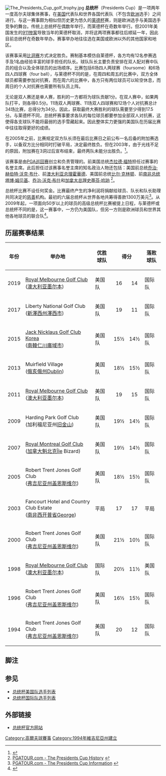{{NoteTA
|G1=People
|G2=Country
|1=zh-cn:霍华德;zh-hk:霍華德;
}}
[[File:The_Presidents_Cup_golf_trophy.jpg|thumb]]
'''总统杯'''（Presidents Cup）是一项两年一度高尔夫球集体赛事，在[[美国|美国]]代表队和世界各国代表队（不包含[[欧洲|欧洲]]选手）之间进行。与这一赛事颇为相似但历史更为悠久的[[莱德杯|莱德杯]]赛，则是欧洲选手与美国选手竞争的舞台。传统上总统杯在偶数年举行，而莱德杯在奇数年举行。但2001年美国发生的[[911惨案|911惨案]]导致当年的莱德杯取消，并将这两项赛事都往后顺延一年，因此目前总统杯在奇数年举办。赛事举办地往往选在美国或欧洲以外的其他国家和地区。

该赛事采用[[比洞赛|比洞赛]]方式决定胜负。赛制基本模仿自莱德杯，各方均有12名参赛选手及1名由经验丰富的球手担任的队长。球队队长主要负责安排在双人配对赛中队员的组合以及全体球员的出场顺序。比赛包括6场四人两球赛（foursome）和6场四人四球赛（four ball），与莱德杯不同的是，在周四和周五的比赛中，双方全体球员都需要参加对抗赛，而在周六的比赛中，各方只有两位球员可以轮空休息，而周日的个人对抗赛也需要所有队员上阵。

无论是双人赛还是单人赛，胜利的一方都将为球队贡献1分。在双人赛中，如果两队打平，则各得0.5分。11场双人两球赛、11场双人四球赛和12场个人对抗赛总计34场比赛，总得分为34分。因此，获取最终大赛胜利的球队需要至少得到17.5分。与莱德杯不同，总统杯赛事要求各队的每位球员都要参加全部双人对抗赛，这使得各支球队不能将最弱的选手雪藏起来。因此整体实力更强的美国队在历届比赛中往往取得更好的成绩。

在2005年之前，比赛规定双方队长须在最后比赛日之前公布一名后备的附加赛选手，以备双方比分相同时打破平局，决定最终胜负。但在2003年，由于光线不足的原因，附加赛在3洞过后宣布结束，最终两队未能分出胜负。<ref>{{cite web|url=https://usatoday30.usatoday.com/sports/golf/2003-11-23-presidents-cup-day4_x.htm|title=USATODAY.com - Els-Woods playoff unable to settle Presidents Cup|website=usatoday30.usatoday.com|access-date=2021-07-28|archive-date=2021-04-21|archive-url=https://web.archive.org/web/20210421155749/https://usatoday30.usatoday.com/sports/golf/2003-11-23-presidents-cup-day4_x.htm|dead-url=no}}</ref>。

该赛事是由[[PGA巡回赛|PGA巡回赛]]创立和负责管理的。前美国总统[[杰拉德·福特|杰拉德·福特]]担任过赛事的名誉主席。此后担任过该赛事名誉主席的知名政治人物还包括：美国前总统[[乔治·赫伯特·沃克·布什|乔治·赫伯特·沃克·布什]]、前[[澳大利亚总理|澳大利亚总理]][[約翰·霍華德|霍華德]]、美国前总统[[比尔·克林顿|比尔·克林顿]]、前[[南非总统|南非总统]][[塔博·姆贝基|塔博·姆贝基]]、[[乔治·沃克·布什|乔治·沃克·布什]]和[[加拿大总理|加拿大总理]][[史蒂芬·哈珀|史蒂芬·哈珀]] <ref>[http://www.pgatour.com/tournaments/presidentscup/history/ PGATOUR.com - The Presidents Cup History<!-- Bot generated title -->] {{webarchive|url=https://web.archive.org/web/20091015095839/http://www.pgatour.com/tournaments/presidentscup/history/ |date=2009-10-15 }}</ref>。

总统杯比赛不设任何奖金。比赛最终产生的净利润将捐献给球员、队长和队长助理共同决定的[[慈善|慈善]]机构。最初的六届总统杯从世界各地共筹得善款1300万美元<ref>[http://www.pgatour.com/tournaments/presidentscup/information/charity.html PGATOUR.com - The Presidents Cup Information<!-- Bot generated title -->] {{webarchive|url=https://web.archive.org/web/20091013135717/http://www.pgatour.com/tournaments/presidentscup/information/charity.html |date=2009-10-13 }}</ref>。从2009年起，一项面向50岁以上的球员的高级总统杯比赛被提上日程，与莱德杯或总统杯不同的是，这一赛事中，一方仍为美国队，但另一方则是欧洲球员和世界其他各地球员的联合队<ref>{{cite web|url=https://www.dailyrecord.co.uk/|title=Home|website=dailyrecord|access-date=2021-07-28|archive-date=2021-10-01|archive-url=https://web.archive.org/web/20211001192057/https://www.dailyrecord.co.uk/|dead-url=no}}</ref>。

==历届赛事结果==
{|class="wikitable" style="font-size:95%;"
!年份!!举办地!!优胜球队!!colspan="2"|得分!!落败球队!!双方队长
|-
|2019
|[[皇家墨爾本高爾夫俱樂部|Royal Melbourne Golf Club]]<br/>([[澳大利亚|澳大利亚]][[墨尔本|墨尔本]])
|美国队
|align="center"|16
|align="center"|14
|国际队
|{{flagicon|USA}} [[老虎活士|老虎活士]]<br/>{{flagicon|RSA}} [[厄尼·艾爾斯|厄尼·艾爾斯]]
|-
|2017
|Liberty National Golf Club<br>([[新澤西州|新澤西州]][[澤西市|澤西市]])
|美国队
|align="center"|19
|align="center"|11
|国际队
|{{flagicon|USA}} [[史蒂夫·斯特里克|史蒂夫·斯特里克]]<br/>{{flagicon|ZWE}} [[尼克·普萊斯|尼克·普萊斯]]
|-
|2015
|[[韓國傑克尼克勞斯高爾夫俱樂部|Jack Nicklaus Golf Club Korea]]<br>([[南韓|南韓]][[仁川廣域市|仁川廣域市]])
|美国队
|align="center"|15½
|align="center"|14½
|国际队
|{{flagicon|USA}} [[傑·哈斯|傑·哈斯]]<br/>{{flagicon|ZWE}} [[尼克·普萊斯|尼克·普萊斯]]
|-
|2013
|Muirfield Village<br/>([[俄亥俄州|俄亥俄州]]Dublin)
|美国队
|align="center"|18½
|align="center"|15½
|国际队
|{{flagicon|USA}} [[弗雷德·卡波斯|弗雷德·卡波斯]]<br/>{{flagicon|ZWE}} [[尼克·普萊斯|尼克·普萊斯]]
|-
|2011
|[[皇家墨爾本高爾夫俱樂部|Royal Melbourne Golf Club]]<br/>([[澳大利亚|澳大利亚]][[墨尔本|墨尔本]])
|美国队
|align="center"|19
|align="center"|15
|国际队
|{{flagicon|USA}} [[弗雷德·卡波斯|弗雷德·卡波斯]]<br/>{{flagicon|AUS}} [[格雷格·诺曼|格雷格·诺曼]]
|-
|2009<br />
|Harding Park Golf Club<br/>(加利福尼亚州[[旧金山|旧金山]])
|美国队
|align="center"|19½
|align="center"|14½
|国际队
|{{flagicon|USA}} [[弗雷德·卡波斯|弗雷德·卡波斯]]<br/>{{flagicon|AUS}} [[格雷格·诺曼|格雷格·诺曼]]
|-
|2007<br />
|[[皇家蒙特婁高爾夫俱樂部|Royal Montreal Golf Club]]<br/>([[加拿大|加拿大]][[魁北克|魁北克]]Île Bizard)
|美国队
|align="center"|19½
|align="center"|14½
|国际队
|{{flagicon|USA}} [[杰克·尼克劳斯|杰克·尼克劳斯]]<br/>{{flagicon|ZAF}} [[加里·普莱尔|加里·普莱尔]]
|-
|2005<br />
|Robert Trent Jones Golf Club<br/>([[弗吉尼亚州|弗吉尼亚州]][[盖恩斯维尔|盖恩斯维尔]])
|美国队
|align="center"|18½
|align="center"|15½
|国际队
|{{flagicon|USA}} [[杰克·尼克劳斯|杰克·尼克劳斯]]<br/>{{flagicon|ZAF}} [[加里·普莱尔|加里·普莱尔]]
|-
|2003<br />
|Fancourt Hotel and Country Club Estate<br/>([[南非|南非]][[西开普省|西开普省]]George)
|平局
|align="center"|17
|align="center"|17
|平局
|{{flagicon|USA}} [[杰克·尼克劳斯|杰克·尼克劳斯]]<br/>{{flagicon|ZAF}} [[加里·普莱尔|加里·普莱尔]]
|-
|2000<br />
|Robert Trent Jones Golf Club<br/>([[弗吉尼亚州|弗吉尼亚州]][[盖恩斯维尔|盖恩斯维尔]])
|美国队
|align="center"|21½
|align="center"|10½
|国际队
|{{flagicon|USA}} [[肯·文图里|肯·文图里]]<br/>{{flagicon|AUS}} [[彼特·汤姆森|彼特·汤姆森]]
|-
|1998<br />
|[[皇家墨爾本高爾夫俱樂部|Royal Melbourne Golf Club]]<br/>([[澳大利亚|澳大利亚]][[墨尔本|墨尔本]])
|国际队
|align="center"|20½
|align="center"|11½
|美国队
|{{flagicon|USA}} [[杰克·尼克劳斯|杰克·尼克劳斯]]<br/>{{flagicon|AUS}} [[彼特·汤姆森|彼特·汤姆森]]
|-
|1996<br />
|Robert Trent Jones Golf Club<br/>([[弗吉尼亚州|弗吉尼亚州]][[盖恩斯维尔|盖恩斯维尔]])
|美国队
|align="center"|16½
|align="center"|15½
|国际队
|{{flagicon|USA}} [[阿诺德·帕尔默|阿诺德·帕尔默]]<br/>{{flagicon|AUS}} [[彼特·汤姆森|彼特·汤姆森]]
|-
|1994<br />
|Robert Trent Jones Golf Club<br/>([[弗吉尼亚州|弗吉尼亚州]][[盖恩斯维尔|盖恩斯维尔]])
|美国队
|align="center"|20
|align="center"|12
|国际队
|{{flagicon|USA}} [[赫尔·欧文|赫尔·欧文]]<br/>{{flagicon|AUS}} [[大卫·格拉汉姆|大卫·格拉汉姆]]
|}

==脚注==
{{reflist}}

==参见==
*[[总统杯美国队选手列表|总统杯美国队选手列表]]
*[[总统杯国际队选手列表|总统杯国际队选手列表]]

==外部链接==
*[http://www.presidentscup.com/ 总统杯官方网站] {{Wayback|url=http://www.presidentscup.com/ |date=20200524090939 }}

{{PGA_Tour_Events}}

[[Category:高爾夫球賽事|Category:高爾夫球賽事]]
[[Category:1994年維吉尼亞州建立|Category:1994年維吉尼亞州建立]]